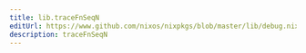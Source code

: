 ```yaml
---
title: lib.traceFnSeqN
editUrl: https://www.github.com/nixos/nixpkgs/blob/master/lib/debug.nix#L157C17
description: traceFnSeqN
---
```




<LinkCard
    title="Contribute Now!"
    description="API Documentation is done in our source code"
    href="https://www.github.com/nixos/nixpkgs/blob/master/lib/debug.nix#L157C17"
/>

